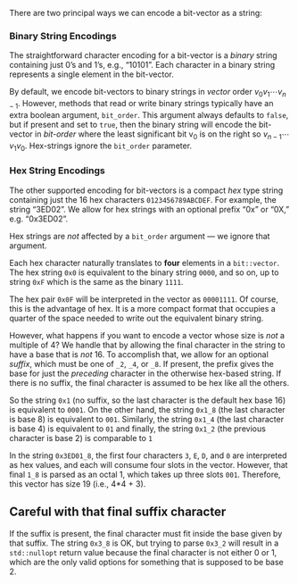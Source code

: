 <!--  This is a snippet that describes how we encode/decode bits from a bit-vector in/out of binary or hex strings -->

There are two principal ways we can encode a bit-vector as a string:

### Binary String Encodings

The straightforward character encoding for a bit-vector is a _binary_ string containing just 0's and 1's, e.g., "10101".
Each character in a binary string represents a single element in the bit-vector.

By default, we encode bit-vectors to binary strings in _vector_ order $v_0 v_1  \cdots v_{n-1}$.
However, methods that read or write binary strings typically have an extra boolean argument, `bit_order`.
This argument always defaults to `false`, but if present and set to `true`, then the binary string will encode the bit-vector in _bit-order_ where the least significant bit v~0~ is on the right so $v_{n-1} \cdots v_1 v_0$.
Hex-strings ignore the `bit_order` parameter.

### Hex String Encodings

The other supported encoding for bit-vectors is a compact _hex_ type string containing just the 16 hex characters `0123456789ABCDEF`.
For example, the string "3ED02".
We allow for hex strings with an optional prefix "0x" or "0X," e.g. "0x3ED02".

Hex strings are *not* affected by a `bit_order` argument --- we ignore that argument.

Each hex character naturally translates to **four** elements in a `bit::vector`.
The hex string `0x0` is equivalent to the binary string `0000`, and so on, up to string `0xF` which is the same as the binary `1111`.

The hex pair `0x0F` will be interpreted in the vector as `00001111`.
Of course, this is the advantage of hex.
It is a more compact format that occupies a quarter of the space needed to write out the equivalent binary string.

However, what happens if you want to encode a vector whose size is *not* a multiple of 4?
We handle that by allowing the final character in the string to have a base that is _not_ 16.
To accomplish that, we allow for an optional _suffix_, which must be one of `_2`, `_4`, or `_8`.
If present, the prefix gives the base for just the _preceding_ character in the otherwise hex-based string.
If there is no suffix, the final character is assumed to be hex like all the others.

So the string `0x1` (no suffix, so the last character is the default hex base 16) is equivalent to `0001`.
On the other hand, the string `0x1_8` (the last character is base 8) is equivalent to `001`.
Similarly, the string `0x1_4` (the last character is base 4) is equivalent to `01` and finally, the string `0x1_2` (the previous character is base 2) is comparable to `1`

In the string `0x3ED01_8`, the first four characters `3`, `E`, `D`, and `0` are interpreted as hex values, and each will consume four slots in the vector.
However, that final `1_8` is parsed as an octal 1, which takes up three slots `001`.
Therefore, this vector has size 19 (i.e., 4*4 + 3).

::: {.callout-warning}
# Careful with that final suffix character
If the suffix is present, the final character must fit inside the base given by that suffix.
The string `0x3_8` is OK, but trying to parse `0x3_2` will result in a `std::nullopt` return value because the final character is not either 0 or 1, which are the only valid options for something that is supposed to be base 2.
:::
